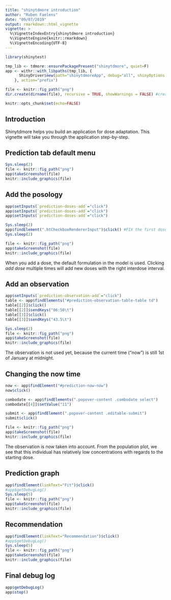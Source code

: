 ```yaml
---
title: "shinytdmore introduction"
author: "Ruben Faelens"
date: "09/07/2019"
output: rmarkdown::html_vignette
vignette: >
  %\VignetteIndexEntry{shinytdmore introduction}
  %\VignetteEngine{knitr::rmarkdown}
  %\VignetteEncoding{UTF-8}
---
```

```r
library(shinytest)

tmp_lib <- tdmore::ensurePackagePresent("shinytdmore", quiet=F)
app <- withr::with_libpaths(tmp_lib, {
      ShinyDriver$new(path="shinytdmoreApp", debug="all", shinyOptions = list(test.mode=TRUE))
    }, action="prefix")

file <- knitr::fig_path("png")
dir.create(dirname(file), recursive = TRUE, showWarnings = FALSE) #create dir if not exists yet

knitr::opts_chunk$set(echo=FALSE)
```

## Introduction
Shinytdmore helps you build an application for dose adaptation. This vignette will take you through the application step-by-step.

## Prediction tab default menu
```r
Sys.sleep(2)
file <- knitr::fig_path("png")
app$takeScreenshot(file)
knitr::include_graphics(file)
```


## Add the posology
```r
app$setInputs(`prediction-doses-add`="click")
app$setInputs(`prediction-doses-add`="click")
app$setInputs(`prediction-doses-add`="click")

Sys.sleep(2)
app$findElement(".htCheckboxRendererInput")$click() #FIX the first dose
Sys.sleep(2)

file <- knitr::fig_path("png")
app$takeScreenshot(file)
knitr::include_graphics(file)
```
When you add a dose, the default formulation in the model is used. Clicking *add dose* multiple times will add new doses with the right interdose interval.

## Add an observation
```r
app$setInputs(`prediction-observation-add`="click")
table <- app$findElements("#prediction-observation-table-table td")
table[[2]]$click()
table[[2]]$sendKeys("06:50\t")
table[[3]]$click()
table[[3]]$sendKeys("43.5\t")

Sys.sleep(2)
file <- knitr::fig_path("png")
app$takeScreenshot(file)
knitr::include_graphics(file)
```

The observation is not used yet, because the current time ("now") is still 1st of January at midnight.

## Changing the now time
```r
now <- app$findElement("#prediction-now-now")
now$click()

combodate <- app$findElements(".popover-content .combodate select")
combodate[[4]]$setValue("11")

submit <- app$findElement(".popover-content .editable-submit")
submit$click()

file <- knitr::fig_path("png")
app$takeScreenshot(file)
knitr::include_graphics(file)
```

The observation is now taken into account. From the population plot, we see that this individual has relatively low concentrations with regards to the starting dose.

## Prediction graph
```r
app$findElement(linkText="Fit")$click()
#app$getDebugLog()
Sys.sleep(5)
file <- knitr::fig_path("png")
app$takeScreenshot(file)
knitr::include_graphics(file)
```

## Recommendation
```r
app$findElement(linkText="Recommendation")$click()
#app$getDebugLog()
Sys.sleep(5)
file <- knitr::fig_path("png")
app$takeScreenshot(file)
knitr::include_graphics(file)
```


## Final debug log
```r
app$getDebugLog()
app$stop()
```